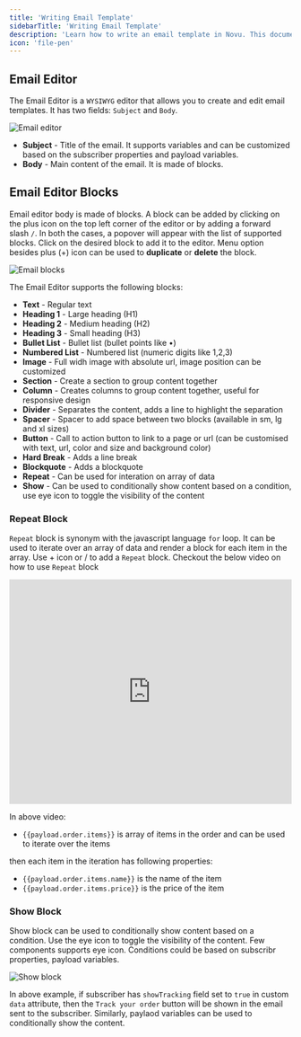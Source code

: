 ```yaml
---
title: 'Writing Email Template'
sidebarTitle: 'Writing Email Template'
description: 'Learn how to write an email template in Novu. This document will guide you through the process of creating an email template using the Novu email editor, all supported blocks and how to use them'
icon: 'file-pen'
---
```


## Email Editor

The Email Editor is a `WYSIWYG` editor that allows you to create and edit email templates. It has two fields: `Subject` and `Body`.

<img
  src="/images/channels-and-providers/email/writing-email-template/email-editor.png"
  alt="Email editor"
/>

- **Subject** - Title of the email. It supports variables and can be customized based on the subscriber properties and payload variables.
- **Body** - Main content of the email. It is made of blocks.

## Email Editor Blocks

Email editor body is made of blocks. A block can be added by clicking on the plus icon on the top left corner of the editor or by adding a forward slash `/`. In both the cases, a popover will appear with the list of supported blocks. Click on the desired block to add it to the editor. Menu option besides plus (+) icon can be used to **duplicate** or **delete** the block.

<img
  src="/images/channels-and-providers/email/writing-email-template/email-blocks.gif"
  alt="Email blocks"
/>

The Email Editor supports the following blocks:

- **Text** - Regular text
- **Heading 1** - Large heading (H1)
- **Heading 2** - Medium heading (H2)
- **Heading 3** - Small heading (H3)
- **Bullet List** - Bullet list (bullet points like •)
- **Numbered List** - Numbered list (numeric digits like 1,2,3)
- **Image** - Full widh image with absolute url, image position can be customized
- **Section** - Create a section to group content together
- **Column** - Creates columns to group content together, useful for responsive design
- **Divider** - Separates the content, adds a line to highlight the separation
- **Spacer** - Spacer to add space between two blocks (available in sm, lg and xl sizes)
- **Button** - Call to action button to link to a page or url (can be customised with text, url, color and size and background color)
- **Hard Break** - Adds a line break
- **Blockquote** - Adds a blockquote
- **Repeat** - Can be used for interation on array of data
- **Show** - Can be used to conditionally show content based on a condition, use eye icon to toggle the visibility of the content

### Repeat Block

`Repeat` block is synonym with the javascript language `for` loop. It can be used to iterate over an array of data and render a block for each item in the array. Use + icon or / to add a `Repeat` block. Checkout the below video on how to use `Repeat` block

<iframe
  width="100%"
  height="400"
  src="https://www.youtube.com/embed/yC--z0mQ3Bg"
  title="Learn how to use Novu email editor Repeat block"
  frameBorder="0"
  allow="accelerometer; autoplay; clipboard-write; encrypted-media; gyroscope; picture-in-picture; fullscreen"
  allowFullScreen></iframe>

In above video:

- `{{payload.order.items}}` is array of items in the order and can be used to iterate over the items

then each item in the iteration has following properties:

- `{{payload.order.items.name}}` is the name of the item
- `{{payload.order.items.price}}` is the price of the item

### Show Block

Show block can be used to conditionally show content based on a condition. Use the eye icon to toggle the visibility of the content. Few components supports eye icon. Conditions could be based on subscribr properties, payload variables.

<img
  src="/images/channels-and-providers/email/writing-email-template/show-block.gif"
  alt="Show block"
/>

In above example, if subscriber has `showTracking` field set to `true` in custom `data` attribute, then the `Track your order` button will be shown in the email sent to the subscriber. Similarly, paylaod variables can be used to conditionally show the content.
